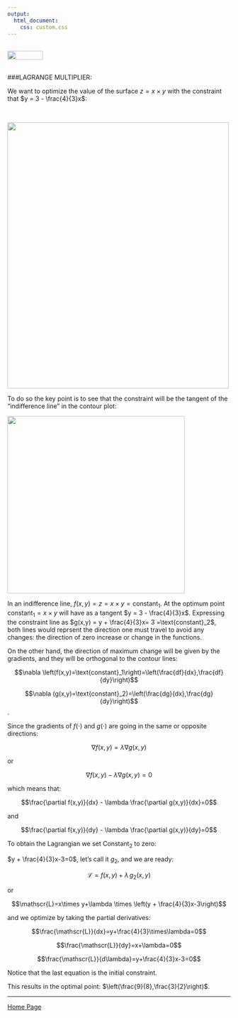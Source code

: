 ```yaml
---
output: 
  html_document:
    css: custom.css
---
```



<br>
<a href="http://rinterested.github.io/statistics/index.html">
<img HEIGHT="20" WIDTH="80" src="https://cloud.githubusercontent.com/assets/9312897/10556783/a27a26fa-745c-11e5-9b1a-2d5bd737387a.PNG"></a>
<br><br>

###LAGRANGE MULTIPLIER:
<br>

We want to optimize the value of the surface $z = x \times y$ with the constraint that $y = 3 - \frac{4}{3}x$:

<br>

<img height="600" width="500" src="https://cloud.githubusercontent.com/assets/9312897/16436652/97b580c2-3d6d-11e6-8629-6bd9fe82e52a.png">

To do so the key point is to see that the constraint will be the tangent of the "indifference line" in the contour plot:

<img height="400" width="400" src="https://cloud.githubusercontent.com/assets/9312897/16436796/e7642c62-3d6e-11e6-926a-a83ed3130cdc.png">

In an indifference line, $f(x,y) = z = x\times y = \text{constant}_1$. At the optimum point $\text{constant}_1=x\times y$ will have as a tangent $y = 3 - \frac{4}{3}x$. Expressing the constraint line as $g(x,y) = y + \frac{4}{3}x= 3 =\text{constant}_2$, both lines would reprsent the direction one must travel to avoid any changes: the direction of zero increase or change in the functions.

On the other hand, the direction of maximum change will be given by the gradients, and they will be orthogonal to the contour lines:

$$\nabla \left(f(x,y)=\text{constant}_1\right)=\left(\frac{df}{dx},\frac{df}{dy}\right)$$

$$\nabla (g(x,y)=\text{constant}_2)=\left(\frac{dg}{dx},\frac{dg}{dy}\right)$$.

Since the gradients of $f(\cdot)$ and $g(\cdot)$ are going in the same or opposite directions:

$$\nabla f(x,y) = \lambda \nabla g(x,y)$$

or

$$\nabla f(x,y) - \lambda \nabla g(x,y)= 0$$

which means that:

$$\frac{\partial f(x,y)}{dx} - \lambda \frac{\partial g(x,y)}{dx}=0$$

and

$$\frac{\partial f(x,y)}{dy} - \lambda \frac{\partial g(x,y)}{dy}=0$$

To obtain the Lagrangian we set $\text{Constant}_2$ to zero:

$y + \frac{4}{3}x-3=0$, let's call it $g_2$, and we are ready:

$$\mathscr{L}=f(x,y)+\lambda \,g_2(x,y)$$

or

$$\mathscr{L}=x\times y+\lambda \times  \left(y + \frac{4}{3}x-3\right)$$

and we optimize by taking the partial derivatives:

$$\frac{\mathscr{L}}{dx}=y+\frac{4}{3}\times\lambda=0$$

$$\frac{\mathscr{L}}{dy}=x+\lambda=0$$

$$\frac{\mathscr{L}}{d\lambda}=y+\frac{4}{3}x-3=0$$

Notice that the last equation is the initial constraint.

This results in the optimal point: $\left(\frac{9}{8},\frac{3}{2}\right)$.


---

<a href="http://rinterested.github.io/statistics/index.html">Home Page</a>
